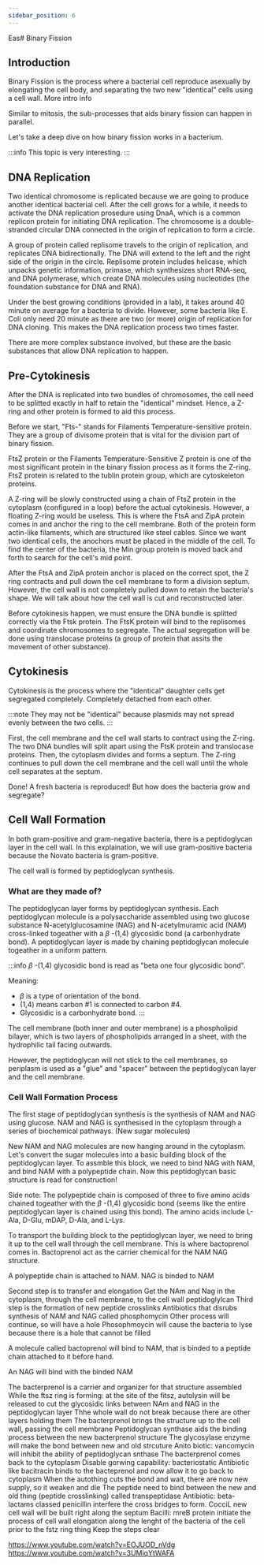 ```yaml
---
sidebar_position: 6
---
```

Eas# Binary Fission
## Introduction
Binary Fission is the process where a bacterial cell reproduce asexually by elongating the cell body, and separating the two new "identical" cells using a cell wall. More intro info

Similar to mitosis, the sub-processes that aids binary fission can happen in parallel. 

Let's take a deep dive on how binary fission works in a bacterium.

:::info 
This topic is very interesting. 
:::
## DNA Replication
Two identical chromosome is replicated because we are going to produce another identical bacterial cell. After the cell grows for a while, it needs to activate the DNA replication prosedure using DnaA, which is a common replicon protein for initiating DNA replication. The chromosome is a double-stranded circular DNA connected in the origin of replication to form a circle. 

A group of protein called replisome travels to the origin of replication, and replicates DNA bidirectionally. The DNA will extend to the left and the right side of the origin in the circle. Replisome protein includes helicase, which unpacks genetic information, primase, which synthesizes short RNA-seq, and DNA polymerase, which create DNA molecules using nucleotides (the foundation substance for DNA and RNA).  

Under the best growing conditions (provided in a lab), it takes around 40 minute on average for a bacteria to divide. However, some bacteria like E. Coli only need 20 minute as there are two (or more) origin of replication for DNA cloning. This makes the DNA replication process two times faster. 

There are more complex substance involved, but these are the basic substances that allow DNA replication to happen. 

## Pre-Cytokinesis
After the DNA is replicated into two bundles of chromosomes, the cell need to be splitted exactly in half to retain the "identical" mindset. Hence, a Z-ring and other protein is formed to aid this process.

Before we start, "Fts-" stands for Filaments Temperature-sensitive protein. They are a group of divisome protein that is vital for the division part of binary fission.  

FtsZ protein or the Filaments Temperature-Sensitive Z protein is one of the most significant protein in the binary fission process as it forms the Z-ring. FtsZ protein is related to the tublin protein group, which are cytoskeleton proteins. 

A Z-ring will be slowly constructed using a chain of FtsZ protein in the cytoplasm (configured in a loop) before the actual cytokinesis. However, a floating Z-ring would be useless. This is where the FtsA and ZipA protein comes in and anchor the ring to the cell membrane. Both of the protein form actin-like filaments, which are structured like steel cables. Since we want two identical cells, the anochors must be placed in the middle of the cell. To find the center of the bacteria, the Min group protein is moved back and forth to search for the cell's mid point. 

After the FtsA and ZipA protein anchor is placed on the correct spot, the Z ring contracts and pull down the cell membrane to form a division septum. However, the cell wall is not completely pulled down to retain the bacteria's shape. We will talk about how the cell wall is cut and reconstructed later. 

Before cytokinesis happen, we must ensure the DNA bundle is splitted correctly via the Ftsk protein. The FtsK protein will bind to the replisomes and coordinate chromosomes to  segregate. The actual segregation will be done using translocase proteins (a group of protein that assits the movement of other substance). 

## Cytokinesis
Cytokinesis is the process where the "identical" daughter cells get segregated completely. Completely detached from each other. 

:::note
They may not be "identical" because plasmids may not spread evenly between the two cells. 
:::

First, the cell membrane and the cell wall starts to contract using the Z-ring. The two DNA bundles will split apart using the FtsK protein and translocase proteins. Then, the cytoplasm divides and forms a septum. The Z-ring continues to pull down the cell membrane and the cell wall until the whole cell separates at the septum. 

Done! A fresh bacteria is reproduced! But how does the bacteria grow and segregate?

## Cell Wall Formation
In both gram-positive and gram-negative bacteria, there is a peptidoglycan layer in the cell wall. In this explaination, we will use gram-positive bacteria because the Novato bacteria is gram-positive. 

The cell wall is formed by peptidoglycan synthesis. 

### What are they made of?
The peptidoglycan layer forms by peptidoglycan synthesis. Each peptidoglycan molecule is a polysaccharide assembled using two glucose substance N-acetylglucosamine (NAG) and N-acetylmuramic acid (NAM) cross-linked togeather with a $\beta$ -(1,4) glycosidic bond (a carbonhydrate bond). A peptidoglycan layer is made by chaining peptidoglycan molecule togeather in a uniform pattern. 

:::info
$\beta$ -(1,4) glycosidic bond is read as "beta one four glycosidic bond". 

Meaning:
- $\beta$ is a type of orientation of the bond.
- (1,4) means carbon #1 is connected to carbon #4.
- Glycosidic is a carbonhydrate bond.
:::

The cell membrane (both inner and outer membrane) is a phospholipid bilayer, which is two layers of phospholipids arranged in a sheet, with the hydrophilic tail facing outwards. 

However, the peptidoglycan will not stick to the cell membranes, so periplasm is used as a "glue" and "spacer" between the peptidoglycan layer and the cell membrane. 

### Cell Wall Formation Process
The first stage of peptidoglycan synthesis is the synthesis of NAM and NAG using glucose. NAM and NAG is synthesised in the cytoplasm through a series of biochemical pathways. (New sugar molecules)

New NAM and NAG molecules are now hanging around in the cytoplasm. Let's convert the sugar molecules into a basic building block of the peptidoglycan layer. To assmble this block, we need to bind NAG with NAM, and bind NAM with a polypeptide chain. Now this peptidoglycan basic structure is read for construction!

Side note: The polypeptide chain is composed of three to five amino acids chained togeather with the $\beta$ -(1,4) glycosidic bond (seems like the entire peptidoglycan layer is chained using this bond). The amino acids include L-Ala, D-Glu, mDAP, D-Ala, and L-Lys. 

To transport the building block to the peptidoglycan layer, we need to bring it up to the cell wall through the cell membrane. This is where bactoprenol comes in. Bactoprenol act as the carrier chemical for the NAM NAG structure. 

A polypeptide chain is attached to NAM. NAG is binded to NAM



Second step is to transfer and elongation
Get the NAm and Nag in the cytoplasm, through the cell membrane, to the cell wall peptidoglylcan
Third step is the formation of new peptide crosslinks
Antibiotics that disrubs synthesis of NAM and NAG called phosphomycin
Other process will continue, so will have a hole
Phosophmoycin will cause the bacteria to lyse because there is a hole that cannot be filled

A molecule called bactoprenol will bind to NAM, that is binded to a peptide chain attached to it before hand.

An NAG will bind with the binded NAM

The bacterprenol is a carrier and organizer for that structure assembled
While the ftsz ring is forming: at the site of the fitsz, autolysin will be released to cut the glycosidic links between NAm and NAG in the peptidoglycan layer
Thhe whole wall do not break because there are other layers holding them
The bacterprenol brings the structure up to the cell wall, passing the cell membrane
Peptidoglycan synthase aids the binding process between the new bacterprenol structure
The glycosylase enzyme will make the bond between new and old strcuture
Anito biotic: vancomycin will inhibit the ability of peptidoglycan snthase
The bacterprenol comes back to the cytoplasm
Disable gorwing capability: bacteriostatic
Antibiotic like bacitracin binds to the bacteprenol and now allow it to go back to cytoplasm 
When the autothing cuts the bond and wait, there are now new supply, so it weaken and die
The peptide need to bind between the new and old thing (peptide crosslinking) called transpeptidase
Antibiotic: beta-lactams classed penicillin interfere the cross bridges to form. 
CocciL new cell wall will be built right along the septum
Bacilli: mreB protein initiate the process of cell wall elongation along the lenght of the bacteria of the cell prior to the fstz ring thing
Keep the steps clear

https://www.youtube.com/watch?v=EOJUOD_nVdg
https://www.youtube.com/watch?v=3UMiqYtWAFA